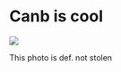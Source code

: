 # Canb is cool

![](http://www.yrdsb.ca/schools/tommydouglas.ss/DeptPrograms/science/Documents/shutterstock_292800188--tojpeg_1436282518366_x2.jpg)\

This photo is def. not stolen